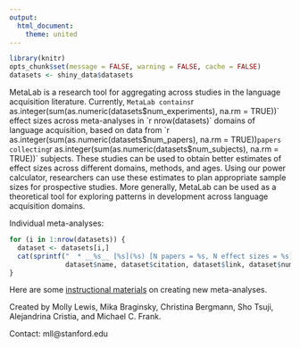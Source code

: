 ```yaml
---
output:
  html_document:
    theme: united
---
```


```r
library(knitr)
opts_chunk$set(message = FALSE, warning = FALSE, cache = FALSE)
datasets <- shiny_data$datasets
```

MetaLab is a research tool for aggregating across studies in the language 
acquisition literature. Currently, `MetaLab contains
`r as.integer(sum(as.numeric(datasets$num_experiments), na.rm = TRUE))` effect sizes across
meta-analyses in `r nrow(datasets)` domains of language acquisition, based on
data from `r as.integer(sum(as.numeric(datasets$num_papers), na.rm = TRUE))` papers collecting
`r as.integer(sum(as.numeric(datasets$num_subjects), na.rm = TRUE))` subjects. These studies
can be used to obtain better estimates of effect sizes across different domains,
methods, and ages. Using our power calculator, researchers can use these
estimates to plan appropriate sample sizes for prospective studies. More
generally, MetaLab can be used as a theoretical tool for exploring patterns in
development across language acquisition domains.

Individual meta-analyses:

```r
for (i in 1:nrow(datasets)) {
  dataset <- datasets[i,]
  cat(sprintf("  * __%s__ [%s](%s) [N papers = %s, N effect sizes = %s]\n\n    %s\n\n",
              dataset$name, dataset$citation, dataset$link, dataset$num_papers, dataset$num_experiments, dataset$description))
}
```

Here are some [instructional materials](https://docs.google.com/document/d/1rJDaBLTDpYcCeu0LH9E13qnC_ROarGyPXaRT-UBGBhE/edit) on creating new meta-analyses.

Created by Molly Lewis, Mika Braginsky, Christina Bergmann, Sho Tsuji,
Alejandrina Cristia, and Michael C. Frank.

Contact: mll@stanford.edu
